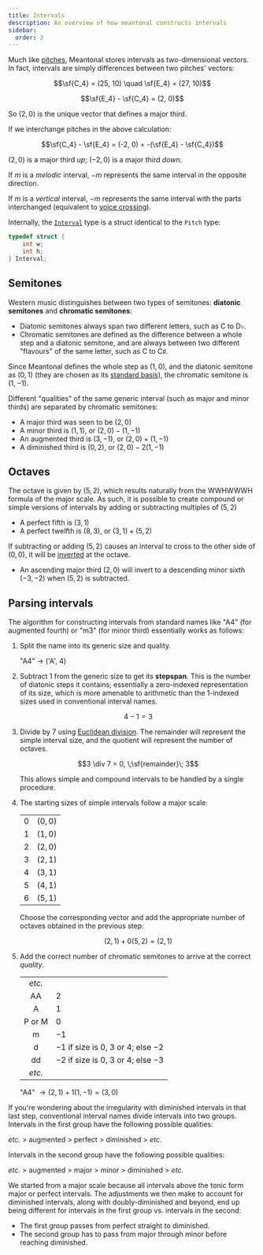 ```yaml
---
title: Intervals
description: An overview of how meantonal constructs intervals
sidebar:
  order: 2
---
```



Much like [pitches](/learn/pitch), Meantonal stores intervals as two-dimensional vectors. In fact, intervals are simply differences between two pitches' vectors:

$$\sf{C_4} = (25, 10) \quad \sf{E_4} = (27, 10)$$

$$\sf{E_4} - \sf{C_4} = (2, 0)$$

So $(2, 0)$ is the unique vector that defines a major third.

<Aside type="tip" icon="information" title="Note">

If we interchange pitches in the above calculation:

$$\sf{C_4} - \sf{E_4} = (-2, 0) = -(\sf{E_4} - \sf{C_4})$$

$(2, 0)$ is a major third _up_; $(-2, 0)$ is a major third _down_.

If $m$ is a *melodic* interval, $-m$ represents the same interval in the opposite direction.

If $m$ is a *vertical* interval, $-m$ represents the same interval with the parts interchanged (equivalent to [voice crossing](https://en.wikipedia.org/wiki/Voice_crossing)).

</Aside>

Internally, the [`Interval`](/c/types/#interval) type is a struct identical to the `Pitch` type:

```c
typedef struct {
    int w;
    int h;
} Interval;
```

## Semitones

Western music distinguishes between two types of semitones: **diatonic semitones** and **chromatic semitones**:

- Diatonic semitones always span two different letters, such as C to D&flat;.
- Chromatic semitones are defined as the difference between a whole step and a diatonic semitone, and are always between two different "flavours" of the same letter, such as C to C&sharp;.

Since Meantonal defines the whole step as $(1, 0)$, and the diatonic semitone as $(0, 1)$ (they are chosen as its [standard basis](https://en.wikipedia.org/wiki/Standard_basis)), the chromatic semitone is $(1, -1)$.

Different "qualities" of the same generic interval (such as major and minor thirds) are separated by chromatic semitones:

- A major third was seen to be $(2, 0)$
- A minor third is $(1, 1)$, or $(2, 0) - (1, -1)$
- An augmented third is $(3, -1)$, or $(2, 0) + (1, -1)$
- A diminished third is $(0, 2)$, or $(2, 0) - 2(1, -1)$

## Octaves

The octave is given by $(5, 2)$, which results naturally from the WWHWWWH formula of the major scale. As such, it is possible to create compound or simple versions of intervals by adding or subtracting multiples of $(5, 2)$

- A perfect fifth is $(3, 1)$
- A perfect twelfth is $(8, 3)$, or $(3, 1) + (5, 2)$

If subtracting or adding $(5, 2)$ causes an interval to cross to the other side of $(0, 0)$, it will be [inverted](<https://en.wikipedia.org/wiki/Inversion_(music)#Intervals>) at the octave.

- An ascending major third $(2, 0)$ will invert to a descending minor sixth $(-3, -2)$ when $(5, 2)$ is subtracted.

## Parsing intervals

The algorithm for constructing intervals from standard names like "A4" (for augmented fourth) or "m3" (for minor third) essentially works as follows:

<Steps>

1. Split the name into its generic size and quality.

   "A4" $\rightarrow$ ('A', 4)

2. Subtract 1 from the generic size to get its **stepspan**. This is the number of diatonic steps it contains; essentially a zero-indexed representation of its size, which is more amenable to arithmetic than the 1-indexed sizes used in conventional interval names.

   $$4 - 1 = 3$$

3. Divide by 7 using [Euclidean division](https://en.wikipedia.org/wiki/Euclidean_division). The remainder will represent the simple interval size, and the quotient will represent the number of octaves.

   $$3 \div 7 = 0, \;\sf{remainder}\; 3$$

   This allows simple and compound intervals to be handled by a single procedure.

4. The starting sizes of simple intervals follow a major scale:

   |         |         |
   | :-----: | :-----: |
   |    0    | $(0,0)$ |
   |    1    | $(1,0)$ |
   |    2    | $(2,0)$ |
   |    3    | $(2,1)$ |
   |    4    | $(3,1)$ |
   |    5    | $(4,1)$ |
   |    6    | $(5,1)$ |

   Choose the corresponding vector and add the appropriate number of octaves obtained in the previous step:

   $$(2,1) + 0(5,2) = (2,1)$$

5. Add the correct number of chromatic semitones to arrive at the correct _quality_.

   |        |                                            |
   | :----: | ------------------------------------------ |
   | _etc._ |                                            |
   |   AA   | $2$                                        |
   |   A    | $1$                                        |
   | P or M | $0$                                        |
   |   m    | $-1$                                       |
   |   d    | $-1$ if size is $0$, $3$ or $4$; else $-2$ |
   |   dd   | $-2$ if size is $0$, $3$ or $4$; else $-3$ |
   | _etc._ |                                            |

   "A4" $\rightarrow (2,1) + 1(1, -1) = (3, 0)$

</Steps>

<Aside type="tip" icon="information" title="Note">

If you're wondering about the irregularity with diminished intervals in that last step, conventional interval names divide intervals into two groups. Intervals in the first group have the following possible qualities:

*etc.* $\gt$ augmented $\gt$ perfect $\gt$ diminished $\gt$ *etc.*

Intervals in the second group have the following possible qualities:

*etc.* $\gt$ augmented $\gt$ major $\gt$ minor $\gt$ diminished $\gt$ *etc.*

We started from a major scale because all intervals above the tonic form major or perfect intervals. The adjustments we then make to account for diminished intervals, along with doubly-diminished and beyond, end up being different for intervals in the first group vs. intervals in the second:

- The first group passes from perfect straight to diminished.
- The second group has to pass from major through minor before reaching diminished.

</Aside>
